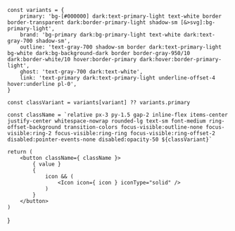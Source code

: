 	const variants = {
		primary: 'bg-[#000000] dark:text-primary-light text-white border border-transparent dark:border-primary-light shadow-sm [&>svg]:bg-primary-light',
		brand: 'bg-primary dark:bg-primary-light text-white dark:text-gray-700 shadow-sm',
		outline: 'text-gray-700 shadow-sm border dark:text-primary-light bg-white dark:bg-background-dark border border-gray-950/10 dark:border-white/10 hover:border-primary dark:hover:border-primary-light',
		ghost: 'text-gray-700 dark:text-white',
		link: 'text-primary dark:text-primary-light underline-offset-4 hover:underline pl-0',
	}

	const classVariant = variants[variant] ?? variants.primary

	const className = `relative px-3 py-1.5 gap-2 inline-flex items-center justify-center whitespace-nowrap rounded-lg text-sm font-medium ring-offset-background transition-colors focus-visible:outline-none focus-visible:ring-2 focus-visible:ring-ring focus-visible:ring-offset-2 disabled:pointer-events-none disabled:opacity-50 ${classVariant}`

	return (
		<button className={ className }>
			{ value }
			{
				icon && (
					<Icon icon={ icon } iconType="solid" />
				)
			}
		</button>
	)
}
